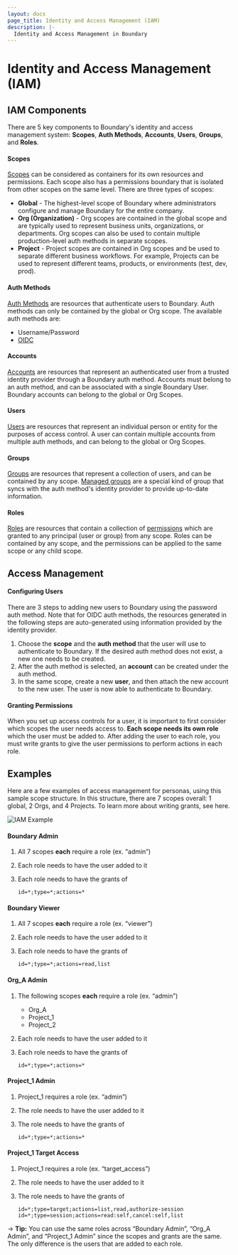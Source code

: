 ```yaml
---
layout: docs
page_title: Identity and Access Management (IAM)
description: |-
  Identity and Access Management in Boundary
---
```


# Identity and Access Management (IAM)
## IAM Components
There are 5 key components to Boundary's identity and access management system: **Scopes**, **Auth Methods**, **Accounts**, **Users**, **Groups**, and **Roles**.

#### Scopes
[Scopes](https://developer.hashicorp.com/boundary/docs/concepts/domain-model/scopes) can be considered as containers for its own resources and permissions. Each scope also has a permissions boundary that is isolated from other scopes on the same level. There are three types of scopes:
- **Global** - The highest-level scope of Boundary where administrators configure and manage Boundary for the entire company.
- **Org (Organization)** - Org scopes are contained in the global scope and are typically used to represent business units, organizations, or departments. 
Org scopes can also be used to contain multiple production-level auth methods in separate scopes.
- **Project** - Project scopes are contained in Org scopes and be used to separate different business workflows. For example, Projects can be used to represent different teams, products, or environments (test, dev, prod).

#### Auth Methods
[Auth Methods](https://developer.hashicorp.com/boundary/docs/concepts/domain-model/auth-methods) are resources that authenticate users to 
Boundary. Auth methods can only be contained by the global or Org scope. The available auth methods are:
- Username/Password
- [OIDC](https://developer.hashicorp.com/boundary/tutorials/access-management/oidc-auth)

#### Accounts
[Accounts](https://developer.hashicorp.com/boundary/docs/concepts/domain-model/accounts) are resources that represent an authenticated user from a trusted identity provider through a Boundary auth method. Accounts must belong to an auth method, and can be associated with a single Boundary User. Boundary accounts can belong to the global or Org Scopes.

#### Users
[Users](https://developer.hashicorp.com/boundary/docs/concepts/domain-model/users) are resources that represent an individual person or entity for the purposes of 
access control. A user can contain multiple accounts from multiple auth methods, and can belong to the global or Org Scopes.

#### Groups
[Groups](https://developer.hashicorp.com/boundary/docs/concepts/domain-model/groups) are resources that represent a collection of users, and can be contained by any 
scope. [Managed groups](https://developer.hashicorp.com/boundary/docs/concepts/domain-model/managed-groups) are a special kind of group that syncs with the auth 
method's identity provider to provide up-to-date information.

#### Roles
[Roles](https://developer.hashicorp.com/boundary/docs/concepts/domain-model/roles) are resources that contain a collection of 
[permissions](https://developer.hashicorp.com/boundary/docs/concepts/security/permissions) which are granted to any principal (user or group) from any scope. Roles 
can be contained by any scope, and the permissions can be applied to the same scope or any child scope.

## Access Management
#### Configuring Users
There are 3 steps to adding new users to Boundary using the password auth method. Note that for OIDC auth methods, the resources generated in the following steps are auto-generated using 
information provided by the identity provider.
1. Choose the **scope** and the **auth method** that the user will use to authenticate to Boundary. If the desired auth method does not exist, a new one needs 
to be created.
2. After the auth method is selected, an **account** can be created under the auth method.
3. In the same scope, create a new **user**, and then attach the new account to the new user. The user is now able to authenticate to Boundary.

#### Granting Permissions
When you set up access controls for a user, it is important to first consider which scopes the user needs access to. **Each scope needs its own role** which the user must 
be added to. After adding the user to each role, you must write grants to give the user permissions to perform actions in each role. 

## Examples 
Here are a few examples of access management for personas, using this sample scope structure. In this structure, there are 7 scopes overall: 1 global, 2 Orgs, and 4 
Projects. To learn more about writing grants, see here.

![IAM Example](/img/iam-example-structure.png)

#### Boundary Admin
1. All 7 scopes **each** require a role (ex. “admin”)
2. Each role needs to have the user added to it
3. Each role needs to have the grants of

    `id=*;type=*;actions=*`

#### Boundary Viewer
1. All 7 scopes **each** require a role (ex. “viewer”)
2. Each role needs to have the user added to it
3. Each role needs to have the grants of

    `id=*;type=*;actions=read,list`

#### Org_A Admin
1. The following scopes **each** require a role (ex. “admin”)
    - Org_A
    - Project_1
    - Project_2
2. Each role needs to have the user added to it
3. Each role needs to have the grants of

    `id=*;type=*;actions=*`

#### Project_1 Admin
1. Project_1 requires a role (ex. “admin”)
2. The role needs to have the user added to it
3. The role needs to have the grants of

    `id=*;type=*;actions=*`

#### Project_1 Target Access
1. Project_1 requires a role (ex. “target_access”)
2. The role needs to have the user added to it
3. The role needs to have the grants of

    `id=*;type=target;actions=list,read,authorize-session`
    `id=*;type=session;actions=read:self,cancel:self,list`

-> **Tip:** You can use the same roles across “Boundary Admin”, “Org_A Admin”, and “Project_1 Admin” since the scopes and grants are the same. The only difference is 
the users that are added to each role. 